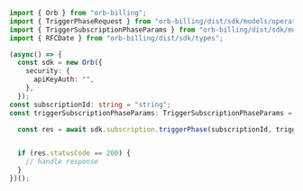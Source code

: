 ```typescript TriggerPhase.ts
import { Orb } from "orb-billing";
import { TriggerPhaseRequest } from "orb-billing/dist/sdk/models/operations";
import { TriggerSubscriptionPhaseParams } from "orb-billing/dist/sdk/models/shared";
import { RFCDate } from "orb-billing/dist/sdk/types";

(async() => {
  const sdk = new Orb({
    security: {
      apiKeyAuth: "",
    },
  });
const subscriptionId: string = "string";
const triggerSubscriptionPhaseParams: TriggerSubscriptionPhaseParams = {};

  const res = await sdk.subscription.triggerPhase(subscriptionId, triggerSubscriptionPhaseParams);


  if (res.statusCode == 200) {
    // handle response
  }
})();
```
